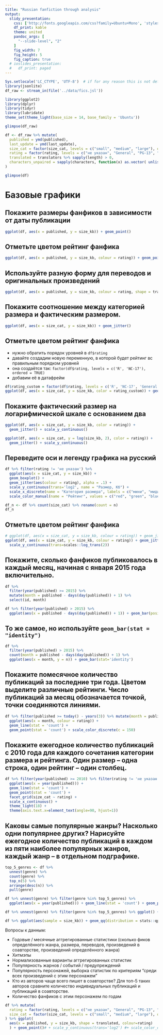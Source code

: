 ```yaml
---
title: "Russian fanfiction through analysis"
output:
  slidy_presentation:
    css: ['http://fonts.googleapis.com/css?family=Ubuntu+Mono', 'styles.css']
    df_print: kable
    theme: united
    pandoc_args: [
      "--slide-level", "2"
    ]
    fig_width: 7
    fig_height: 5
    fig_caption: true
  # ioslides_presentation:
  #   df_print: paged
---
```


```r
Sys.setlocale('LC_CTYPE', 'UTF-8')  # if for any reason this is not default
library(jsonlite)
df_raw <- stream_in(file('../data/fics.jsl'))
```
```r
library(ggplot2)
library(dplyr)
library(tidyr)
library(lubridate)
theme_set(theme_light(base_size = 14, base_family = 'Ubuntu'))
```
```r
glimpse(df_raw)
```
```r
df <- df_raw %>% mutate(
  published = ymd(published),
  last_update = ymd(last_update),
  size_cat = factor(size_cat, levels = c("small", "medium", "large"), ordered = TRUE),
  rating = factor(rating, levels = c("не указан", "General", "PG-13", "R", "NC-17"), ordered = TRUE),
  translated = translators %>% sapply(length) > 0,
  characters_unpaired = sapply(characters, function(x) as.vector( unlist(x) ))
)
```

```r
glimpse(df)
```


# Базовые графики

## Покажите размеры фанфиков в зависимости от даты публикации
```r
ggplot(df, aes(x = published, y = size_kb)) + geom_point()
```

## Отметьте цветом рейтинг фанфика
```r
ggplot(df, aes(x = published, y = size_kb, colour = rating)) + geom_point()
```
## Используйте разную форму для переводов и оригинальных произведений
```r
ggplot(df, aes(x = published, y = size_kb, colour = rating, shape = translated)) + geom_point()
```

## Покажите соотношение между категорией размера и фактическим размером.
```r
ggplot(df, aes(x = size_cat, y = size_kb)) + geom_jitter()
```
## Отметьте цветом рейтинг фанфика
- нужно обратить порядок уровней в `df$rating`
- давайте создадим новую переменную, в которой будет рейтинг вс правильным порядком уровней
- она создаётся так: `factor(df$rating, levels = c('R', 'NC-17'), ordered = TRUE)`
- добавим её в датафрейм

```r
df$rating_custom = factor(df$rating, levels = c('R', 'NC-17', 'General'), ordered = FALSE)
ggplot(df, aes(x = size_cat, y = size_kb, color = rating_custom)) + geom_jitter()
```

## Покажите фактический размер на логарифмической шкале с основанием два
```r
ggplot(df, aes(x = size_cat, y = size_kb, color = rating)) + 
  geom_jitter() + scale_y_continuous()
```
```r
ggplot(df, aes(x = size_cat, y = log(size_kb, 2), color = rating)) + 
  geom_jitter() + scale_y_continuous()
```


## Переведите оси и легенду графика на русский

```r
df %>% filter(rating != 'не указан') %>% 
  ggplot(aes(x = size_cat, y = size_kb)) + 
  geom_boxplot() +
  geom_jitter(aes(colour = rating), alpha = .1) + 
  scale_y_continuous(trans='log2', name = "Размер, Кб") +
  scale_x_discrete(name = "Категория размера", labels = c("мини", "миди", "макси")) +
  scale_color_manual(name = "Рейтинг", values = c("red", "green", "blue", "cyan", "purple"))
```


```r
df_n <- df %>% count(size_cat) %>% rename(count = n) 
df_n
```

## Отметьте цветом рейтинг фанфика
```r
# ggplot(df, aes(x = size_cat, y = size_kb, colour = rating)) + geom_jitter() + scale_y_continuous(trans='log2')
ggplot(df, aes(x = size_cat, y = size_kb, colour = rating)) + geom_jitter() + 
  scale_y_continuous(trans=scales::log_trans(2))
```

## Покажите, сколько фанфиков публиковалось в каждый месяц, начиная с января 2015 года включительно.

```r
df %>% 
  filter(year(published) >= 2015) %>% 
  mutate(month = published - days(day(published)) + 1) %>% 
  select(id, month)
```


```r
df %>% filter(year(published) > 2015) %>% 
  ggplot(aes(x = published - days(day(published)) + 1)) + geom_bar(position='stack')
```

## То же самое, но используйте `geom_bar(stat = "identity")`

```r
df %>% 
  filter(year(published) > 2015) %>% 
  count(month = published - days(day(published)) + 1) %>% 
  ggplot(aes(x = month, y = n)) + geom_bar(stat='identity')
```

## Покажите помесячное количество публикаций за последние три года. Цветом выделите различные рейтинги. Число публикаций за месяц обозначается точкой, точки соединяются линиями.
```r
df %>% filter(published >= today() - years(3)) %>% mutate(month = published - days(day(published)) + 1) %>% 
  ggplot(aes(x = month, colour = rating)) + 
  geom_line(stat = 'count') + 
  geom_point(stat = 'count') + scale_color_discrete(c = 150)
```

## Покажите ежегодное количество публикаций с 2010 года для каждого сочетания категории размера и рейтинга. Один размер -- одна строка, один рейтинг -- один столбец.

```r
df %>% filter(year(published) >= 2010) %>% filter(rating != 'не указан') %>% 
  ggplot(aes(x = year(published))) + 
  geom_line(stat = 'count') + 
  geom_point(stat = 'count') + 
  facet_grid(size_cat ~ rating) +
  scale_x_continuous() + 
  theme_light(18) +
  theme(axis.text.x=element_text(angle=90, hjust=1))
```


## Каковы самые популярные жанры? Насколько одни популярнее других? Нарисуйте ежегодное количество публикаций в каждом из пяти наиболее популярных жанров, каждый жанр -- в отдельном подграфике.

```r
top_5_genres <- df %>% 
  unnest(genre) %>% 
  count(genre) %>% 
  top_n(5) %>% 
  arrange(desc(n)) %>% 
  pull(genre)
```


```r
df %>% unnest(genre) %>% filter(genre %in% top_5_genres) %>% 
  ggplot(aes(x = year(published))) + geom_line(stat = 'count') + geom_point(stat = 'count') + facet_wrap(~genre) + theme_light(18)
```

```r
df %>% unnest(genre) %>% filter(genre %in% top_5_genres) %>% ggplot() + facet_wrap(~ genre)
```

```r
df %>% ggplot(aes(sample = size_kb)) + geom_qq(distribution = stats::qpois, dparams = list(lambda = df$size_kb %>% mean()))
```

Вопросы к данным:

- Годовые / месячные аггрегированные статистики (сколько фиков определённого жанра, размера, переводов, произведений в соавторстве, произведений определённого жанра)
- Хитмэпы
- Нормализованные варианты аггрегированных статистик
- Популярность жарнов / событий / предупреждений
- Популярность персонажей, выборка статистик по критериям "среди всех произведений с этим персонажем"
- Кто из авторов чаще всего пишет в соавторстве? Для топ-5 таких авторов сравните количество индивидуальных публикаций и публикаций в соавторстве.
- Количество фанфиков с этим персонажем по годам


```r
df %>% mutate(
  rating = factor(rating, levels = c("не указан", "General", "PG-13", "R", "NC-17"), ordered = TRUE),
  size_cat = factor(size_cat, levels = c("small", "medium", "large"), ordered = TRUE)
) %>% ggplot(
  aes(x = published, y = size_kb, shape = translated, colour=rating)
  ) + geom_point()# + scale_y_continuous(trans='log2') #+ scale_color_discrete(labels = c("authored", "translated"), name="")
```

